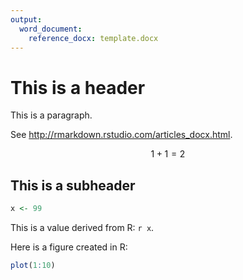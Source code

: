 ```yaml
---
output:
  word_document:
    reference_docx: template.docx
---
```


# This is a header 

This is a paragraph.

See <http://rmarkdown.rstudio.com/articles_docx.html>.

$$
1 + 1 = 2
$$

## This is a subheader 

```r
x <- 99
```

This is a value derived from R: `r x`.

Here is a figure created in R:

```r
plot(1:10)
```
